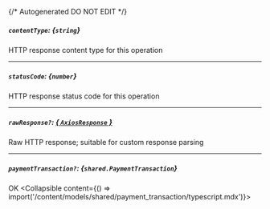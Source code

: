 {/* Autogenerated DO NOT EDIT  */}

##### `contentType`: *{`string`}*
HTTP response content type for this operation

---
##### `statusCode`: *{`number`}*
HTTP response status code for this operation

---
##### `rawResponse?`: [*{ `AxiosResponse` }*](https://axios-http.com/docs/res_schema)
Raw HTTP response; suitable for custom response parsing

---
##### `paymentTransaction?`: *{`shared.PaymentTransaction`}*
OK
<Collapsible content={() => import('/content/models/shared/payment_transaction/typescript.mdx')}>
</Collapsible>


